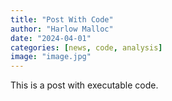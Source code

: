 ```yaml
---
title: "Post With Code"
author: "Harlow Malloc"
date: "2024-04-01"
categories: [news, code, analysis]
image: "image.jpg"
---
```


This is a post with executable code.
